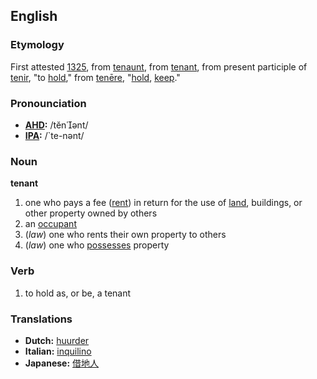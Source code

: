 == English ==
=== Etymology ===
First attested [[w:1325|1325]], from {{AF.}} [[tenaunt]], from {{OF.}} [[tenant]], from present participle of [[tenir]], "to [[hold]]," from {{L.}} [[tenēre]], "[[hold]], [[keep]]."

=== Pronounciation ===
*'''[[AHD]]:''' /tĕnənt/
*'''[[IPA]]:''' /`te-nənt/

=== Noun ===
'''tenant'''
#one who pays a fee ([[rent]]) in return for the use of [[land]], buildings, or other property owned by others
#an [[occupant]]
#(''law'') one who rents their own property to others
#(''law'') one who [[possesses]] property

=== Verb ===
#to hold as, or be, a tenant

=== Translations ===
*'''Dutch:''' [[huurder]]
*'''Italian:''' [[inquilino]]
*'''Japanese:''' [[借地人]]